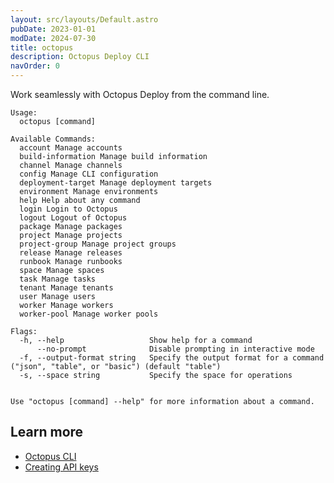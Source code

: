 ```yaml
---
layout: src/layouts/Default.astro
pubDate: 2023-01-01
modDate: 2024-07-30
title: octopus
description: Octopus Deploy CLI
navOrder: 0
---
```


Work seamlessly with Octopus Deploy from the command line.

```
Usage:
  octopus [command]

Available Commands:
  account Manage accounts
  build-information Manage build information
  channel Manage channels
  config Manage CLI configuration
  deployment-target Manage deployment targets
  environment Manage environments
  help Help about any command
  login Login to Octopus
  logout Logout of Octopus
  package Manage packages
  project Manage projects
  project-group Manage project groups
  release Manage releases
  runbook Manage runbooks
  space Manage spaces
  task Manage tasks
  tenant Manage tenants
  user Manage users
  worker Manage workers
  worker-pool Manage worker pools

Flags:
  -h, --help                   Show help for a command
      --no-prompt              Disable prompting in interactive mode
  -f, --output-format string   Specify the output format for a command ("json", "table", or "basic") (default "table")
  -s, --space string           Specify the space for operations


Use "octopus [command] --help" for more information about a command.
```

## Learn more

- [Octopus CLI](/docs/octopus-rest-api/cli)
- [Creating API keys](/docs/octopus-rest-api/how-to-create-an-api-key)
